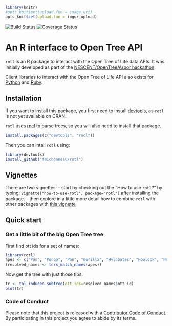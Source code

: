 ```r
library(knitr)
#opts_knit$set(upload.fun = image_uri)
opts_knit$set(upload.fun = imgur_upload)


```
[![Build Status](https://travis-ci.org/fmichonneau/rotl.svg)](https://travis-ci.org/fmichonneau/rotl)
[![Coverage Status](https://coveralls.io/repos/fmichonneau/rotl/badge.svg)](https://coveralls.io/r/fmichonneau/rotl)

# An R interface to Open Tree API

`rotl` is an R package to interact with the Open Tree of Life data APIs. It was
initially developed as part of the
[NESCENT/OpenTree/Arbor hackathon](http://blog.opentreeoflife.org/2014/06/11/apply-for-tree-for-all-a-hackathon-to-access-opentree-resources/).

Client libraries to interact with the Open Tree of Life API also exists for
[Python](https://github.com/OpenTreeOfLife/opentree-interfaces/tree/master/python)
and [Ruby](https://github.com/SpeciesFileGroup/bark).


## Installation

If you want to install this package, you first need to install
[devtools](https://github.com/hadley/devtools), as `rotl` is not yet available
on CRAN.

`rotl` uses [rncl](https://github.com/fmichonneau/rncl) to parse trees, so you
will also need to install that package.

```r
install.packages(c("devtools", "rncl"))
```

Then you can intall `rotl` using:

```r
library(devtools)
install_github("fmichonneau/rotl")
```

## Vignettes

There are two vignettes:
- start by checking out the "How to use `rotl`?" by typing:
  `vignette("how-to-use-rotl", package="rotl")` after installing the
  package.
- then explore in a little more detail how to combine `rotl` with other packages
  with [this vignette](http://dwinter.github.io/rotl-vignette/)

## Quick start

### Get a little bit of the big Open Tree tree

First find ott ids for a set of names:

```r
library(rotl)
apes <- c("Pan", "Pongo", "Pan", "Gorilla", "Hylobates", "Hoolock", "Homo")
(resolved_names <- tnrs_match_names(apes))
```

Now get the tree with just those tips:

```r
tr <- tol_induced_subtree(ott_ids=resolved_names$ott_id)
plot(tr)
```

### Code of Conduct

Please note that this project is released with a
[Contributor Code of Conduct](CONDUCT.md). By participating in this project you
agree to abide by its terms.
